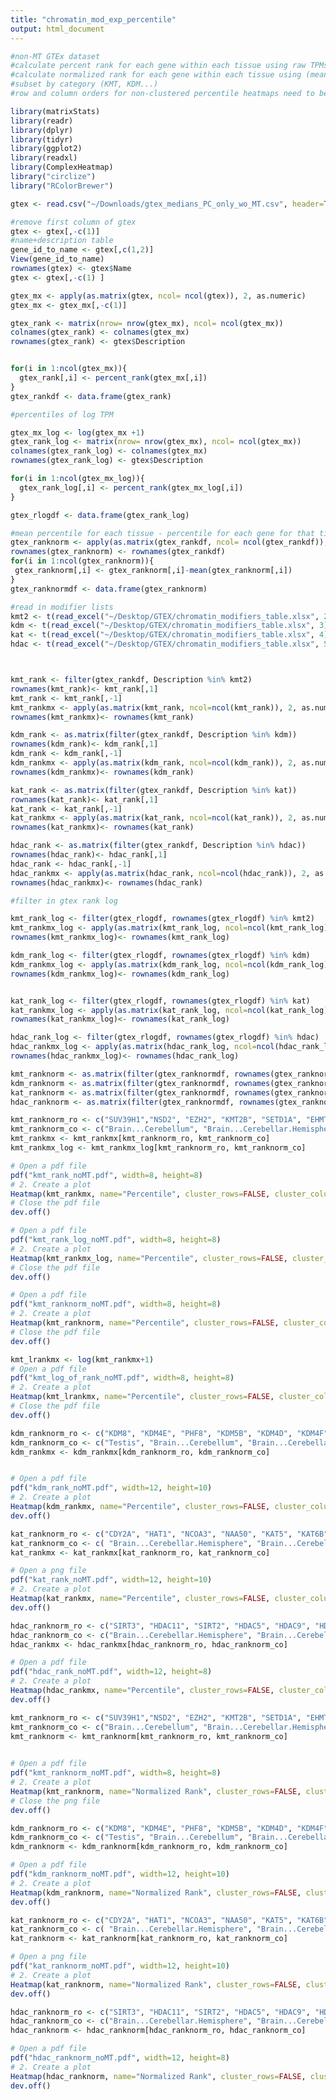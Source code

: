 ```yaml
---
title: "chromatin_mod_exp_percentile"
output: html_document
---
```


```r
#non-MT GTEx dataset
#calculate percent rank for each gene within each tissue using raw TPMs and ln(TPM+1), with 1 denoting the highest expressed gene in that tissue. No difference, ln heatmap is just lighter
#calculate normalized rank for each gene within each tissue using (mean percentile for each tissue - percentile for each gene for that tissue), ie normalized rank for SMYD1 in liver tissue is (mean percentile of all genes in liver - percentile rank of SMYD1 for liver)
#subset by category (KMT, KDM...)
#row and column orders for non-clustered percentile heatmaps need to be changed since list of modifiers has been revised

```
```r
library(matrixStats)
library(readr)
library(dplyr)
library(tidyr)
library(ggplot2)
library(readxl)
library(ComplexHeatmap)
library("circlize")
library("RColorBrewer")
```
```r
gtex <- read.csv("~/Downloads/gtex_medians_PC_only_wo_MT.csv", header=TRUE)
```
```r
#remove first column of gtex
gtex <- gtex[,-c(1)]
#name+description table
gene_id_to_name <- gtex[,c(1,2)]
View(gene_id_to_name)
rownames(gtex) <- gtex$Name
gtex <- gtex[,-c(1) ]
```
```r

gtex_mx <- apply(as.matrix(gtex, ncol= ncol(gtex)), 2, as.numeric)
gtex_mx <- gtex_mx[,-c(1)]

gtex_rank <- matrix(nrow= nrow(gtex_mx), ncol= ncol(gtex_mx))
colnames(gtex_rank) <- colnames(gtex_mx)
rownames(gtex_rank) <- gtex$Description


for(i in 1:ncol(gtex_mx)){
  gtex_rank[,i] <- percent_rank(gtex_mx[,i])
}
gtex_rankdf <- data.frame(gtex_rank)

#percentiles of log TPM

gtex_mx_log <- log(gtex_mx +1)
gtex_rank_log <- matrix(nrow= nrow(gtex_mx), ncol= ncol(gtex_mx))
colnames(gtex_rank_log) <- colnames(gtex_mx)
rownames(gtex_rank_log) <- gtex$Description

for(i in 1:ncol(gtex_mx_log)){
  gtex_rank_log[,i] <- percent_rank(gtex_mx_log[,i])
}

gtex_rlogdf <- data.frame(gtex_rank_log)

```
```r
#mean percentile for each tissue - percentile for each gene for that tissue
gtex_ranknorm <- apply(as.matrix(gtex_rankdf, ncol= ncol(gtex_rankdf)), 2, as.numeric)
rownames(gtex_ranknorm) <- rownames(gtex_rankdf)
for(i in 1:ncol(gtex_ranknorm)){
 gtex_ranknorm[,i] <- gtex_ranknorm[,i]-mean(gtex_ranknorm[,i])
}
gtex_ranknormdf <- data.frame(gtex_ranknorm)

```
```r
#read in modifier lists
kmt2 <- t(read_excel("~/Desktop/GTEX/chromatin_modifiers_table.xlsx", 2))
kdm <- t(read_excel("~/Desktop/GTEX/chromatin_modifiers_table.xlsx", 3))
kat <- t(read_excel("~/Desktop/GTEX/chromatin_modifiers_table.xlsx", 4))
hdac <- t(read_excel("~/Desktop/GTEX/chromatin_modifiers_table.xlsx", 5))



kmt_rank <- filter(gtex_rankdf, Description %in% kmt2)
rownames(kmt_rank)<- kmt_rank[,1]
kmt_rank <- kmt_rank[,-1]
kmt_rankmx <- apply(as.matrix(kmt_rank, ncol=ncol(kmt_rank)), 2, as.numeric)
rownames(kmt_rankmx)<- rownames(kmt_rank)

kdm_rank <- as.matrix(filter(gtex_rankdf, Description %in% kdm))
rownames(kdm_rank)<- kdm_rank[,1]
kdm_rank <- kdm_rank[,-1]
kdm_rankmx <- apply(as.matrix(kdm_rank, ncol=ncol(kdm_rank)), 2, as.numeric)
rownames(kdm_rankmx)<- rownames(kdm_rank)

kat_rank <- as.matrix(filter(gtex_rankdf, Description %in% kat))
rownames(kat_rank)<- kat_rank[,1]
kat_rank <- kat_rank[,-1]
kat_rankmx <- apply(as.matrix(kat_rank, ncol=ncol(kat_rank)), 2, as.numeric)
rownames(kat_rankmx)<- rownames(kat_rank)

hdac_rank <- as.matrix(filter(gtex_rankdf, Description %in% hdac))
rownames(hdac_rank)<- hdac_rank[,1]
hdac_rank <- hdac_rank[,-1]
hdac_rankmx <- apply(as.matrix(hdac_rank, ncol=ncol(hdac_rank)), 2, as.numeric)
rownames(hdac_rankmx)<- rownames(hdac_rank)

#filter in gtex rank log

kmt_rank_log <- filter(gtex_rlogdf, rownames(gtex_rlogdf) %in% kmt2)
kmt_rankmx_log <- apply(as.matrix(kmt_rank_log, ncol=ncol(kmt_rank_log)), 2, as.numeric)
rownames(kmt_rankmx_log)<- rownames(kmt_rank_log)

kdm_rank_log <- filter(gtex_rlogdf, rownames(gtex_rlogdf) %in% kdm)
kdm_rankmx_log <- apply(as.matrix(kdm_rank_log, ncol=ncol(kdm_rank_log)), 2, as.numeric)
rownames(kdm_rankmx_log)<- rownames(kdm_rank_log)


kat_rank_log <- filter(gtex_rlogdf, rownames(gtex_rlogdf) %in% kat)
kat_rankmx_log <- apply(as.matrix(kat_rank_log, ncol=ncol(kat_rank_log)), 2, as.numeric)
rownames(kat_rankmx_log)<- rownames(kat_rank_log)

hdac_rank_log <- filter(gtex_rlogdf, rownames(gtex_rlogdf) %in% hdac)
hdac_rankmx_log <- apply(as.matrix(hdac_rank_log, ncol=ncol(hdac_rank_log)), 2, as.numeric)
rownames(hdac_rankmx_log)<- rownames(hdac_rank_log)


```
```r
kmt_ranknorm <- as.matrix(filter(gtex_ranknormdf, rownames(gtex_ranknormdf) %in% kmt2))
kdm_ranknorm <- as.matrix(filter(gtex_ranknormdf, rownames(gtex_ranknormdf) %in% kdm))
kat_ranknorm <- as.matrix(filter(gtex_ranknormdf, rownames(gtex_ranknormdf) %in% kat))
hdac_ranknorm <- as.matrix(filter(gtex_ranknormdf, rownames(gtex_ranknormdf) %in% hdac))

```
```r
kmt_ranknorm_ro <- c("SUV39H1","NSD2", "EZH2", "KMT2B", "SETD1A", "EHMT1", "SETDB1", "SETDB2", "SUV39H2", "DOT1L", "PRDM9", "PRDM7", "KMT2D", "KMT2C", "SETD2", "NSD1", "SETD5", "SETD6", "KMT5B", "KMT5C", "EHMT2", "SMYD3", "EZH1", "NSD3", "KMT2A", "ASH1L", "PRDM2", "SETD7", "SETD1B", "KMT5A", "PRDM8", "SETMAR", "N6AMT1", "PRDM16", "PRDM6", "MECOM", "SMYD1", "SMYD2")
kmt_ranknorm_co <- c("Brain...Cerebellum", "Brain...Cerebellar.Hemisphere", "Testis", "Cells...EBV.transformed.lymphocytes", "Thyroid", "Uterus", "Prostate", "Cervix...Endocervix", "Fallopian.Tube", "Cervix...Ectocervix", "Bladder", "Colon...Sigmoid", "Esophagus...Gastroesophageal.Junction", "Esophagus...Muscularis", "Nerve...Tibial", "Ovary", "Artery...Tibial", "Artery...Coronary", "Artery...Aorta", "Spleen", "Small.Intestine...Terminal.Ileum", "Colon...Transverse", "Lung", "Skin...Not.Sun.Exposed..Suprapubic.", "Skin...Sun.Exposed..Lower.leg.", "Vagina", "Minor.Salivary.Gland", "Pituitary", "Adrenal.Gland", "Stomach", "Kidney...Medulla", "Kidney...Cortex", "Breast...Mammary.Tissue", "Adipose...Subcutaneous", "Adipose...Visceral..Omentum.", "Brain...Cortex", "Brain...Frontal.Cortex..BA9.", "Brain...Hypothalamus", "Brain...Hippocampus", "Brain...Amygdala", "Brain...Anterior.cingulate.cortex..BA24.", "Brain...Nucleus.accumbens..basal.ganglia.", "Brain...Caudate..basal.ganglia.", "Brain...Putamen..basal.ganglia.", "Cells...Cultured.fibroblasts", "Brain...Substantia.nigra", "Brain...Spinal.cord..cervical.c.1.", "Esophagus...Mucosa", "Heart...Atrial.Appendage", "Heart...Left.Ventricle", "Muscle...Skeletal", "Liver", "Pancreas", "Whole.Blood")
kmt_rankmx <- kmt_rankmx[kmt_ranknorm_ro, kmt_ranknorm_co]
kmt_rankmx_log <- kmt_rankmx_log[kmt_ranknorm_ro, kmt_ranknorm_co]

# Open a pdf file
pdf("kmt_rank_noMT.pdf", width=8, height=8) 
# 2. Create a plot
Heatmap(kmt_rankmx, name="Percentile", cluster_rows=FALSE, cluster_columns= FALSE, column_names_gp = grid::gpar(fontsize = 9), row_names_gp = grid::gpar(fontsize = 7), width = unit(12, "cm"), height = unit(8, "cm"), col = colorRamp2(c(0, 0.5, 0.75, 1), brewer.pal(n=4, name="Reds")))
# Close the pdf file
dev.off()

# Open a pdf file
pdf("kmt_rank_log_noMT.pdf", width=8, height=8) 
# 2. Create a plot
Heatmap(kmt_rankmx_log, name="Percentile", cluster_rows=FALSE, cluster_columns= FALSE, column_names_gp = grid::gpar(fontsize = 9), row_names_gp = grid::gpar(fontsize = 7), width = unit(12, "cm"), height = unit(8, "cm"), col = colorRamp2(c(0, 0.5, 0.75, 1), brewer.pal(n=4, name="Reds")))
# Close the pdf file
dev.off()

# Open a pdf file
pdf("kmt_ranknorm_noMT.pdf", width=8, height=8) 
# 2. Create a plot
Heatmap(kmt_ranknorm, name="Percentile", cluster_rows=FALSE, cluster_columns= FALSE, column_names_gp = grid::gpar(fontsize = 9), row_names_gp = grid::gpar(fontsize = 7), width = unit(12, "cm"), height = unit(8, "cm"), col = colorRamp2(c(0, 0.5, 0.75, 1), brewer.pal(n=4, name="Reds")))
# Close the pdf file
dev.off()
```
```r
kmt_lrankmx <- log(kmt_rankmx+1)
# Open a pdf file
pdf("kmt_log_of_rank_noMT.pdf", width=8, height=8) 
# 2. Create a plot
Heatmap(kmt_lrankmx, name="Percentile", cluster_rows=FALSE, cluster_columns= FALSE, column_names_gp = grid::gpar(fontsize = 9), row_names_gp = grid::gpar(fontsize = 7), width = unit(12, "cm"), height = unit(8, "cm"), col = colorRamp2(c(0, 0.5, 0.75, 1), brewer.pal(n=4, name="Reds")))
# Close the pdf file
dev.off()

```
```r
kdm_ranknorm_ro <- c("KDM8", "KDM4E", "PHF8", "KDM5B", "KDM4D", "KDM4F", "KDM1A", "RIOX1", "KDM1B", "RIOX2", "KDM3B", "PHF2", "RSBN1", "KDM5C", "KDM6B", "KDM2A", "KDM6A", "KDM4B", "KDM2B", "JMJD1C", "KDM4C", "KDM4A", "HR", "JMJD6", "KDM3A", "KDM5A", "KDM7A", "KDM5D", "UTY")
kdm_ranknorm_co <- c("Testis", "Brain...Cerebellum", "Brain...Cerebellar.Hemisphere", "Thyroid", "Skin...Sun.Exposed..Lower.leg.", "Skin...Not.Sun.Exposed..Suprapubic.", "Cells...EBV.transformed.lymphocytes", "Ovary", "Cervix...Endocervix", "Cervix...Ectocervix", "Uterus", "Fallopian.Tube", "Vagina", "Small.Intestine...Terminal.Ileum", "Spleen", "Bladder", "Colon...Transverse", "Lung", "Colon...Sigmoid", "Esophagus...Gastroesophageal.Junction", "Esophagus...Muscularis", "Nerve...Tibial", "Minor.Salivary.Gland", "Breast...Mammary.Tissue", "Adipose...Subcutaneous", "Prostate", "Pituitary", "Adrenal.Gland", "Liver", "Stomach", "Adipose...Visceral..Omentum.", "Kidney...Medulla", "Kidney...Cortex", "Esophagus...Mucosa", "Cells...Cultured.fibroblasts", "Brain...Cortex", "Brain...Hypothalamus", "Brain...Frontal.Cortex..BA9.", "Brain...Anterior.cingulate.cortex..BA24.", "Brain...Caudate..basal.ganglia.", "Brain...Nucleus.accumbens..basal.ganglia.", "Brain...Hippocampus", "Brain...Putamen..basal.ganglia.", "Brain...Amygdala", "Brain...Substantia.nigra", "Brain...Spinal.cord..cervical.c.1.", "Artery...Tibial", "Artery...Coronary", "Artery...Aorta", "Muscle...Skeletal", "Heart...Atrial.Appendage", "Heart...Left.Ventricle",  "Whole.Blood", "Pancreas")
kdm_rankmx <- kdm_rankmx[kdm_ranknorm_ro, kdm_ranknorm_co]


# Open a pdf file
pdf("kdm_rank_noMT.pdf", width=12, height=10) 
# 2. Create a plot
Heatmap(kdm_rankmx, name="Percentile", cluster_rows=FALSE, cluster_columns= FALSE, column_names_gp = grid::gpar(fontsize = 9), row_names_gp = grid::gpar(fontsize = 9), width = unit(18, "cm"), height = unit(12, "cm"), col = colorRamp2(c(0, 0.5, 0.75, 1), brewer.pal(n=4, name="Reds")))
dev.off()
```
```r
kat_ranknorm_ro <- c("CDY2A", "HAT1", "NCOA3", "NAA50", "KAT5", "KAT6B", "CLOCK", "KAT7", "NCOA2", "MCM3AP", "TAF1", "CREBBP", "EP300", "KAT6A", "GTF3C4", "NAT10", "KAT8", "KAT2A", "KAT14", "NCOA1", "ATF2", "NAA60", "NAA10", "CDY1", "KAT2B")
kat_ranknorm_co <- c( "Brain...Cerebellar.Hemisphere", "Brain...Cerebellum", "Uterus", "Cervix...Endocervix", "Thyroid", "Cervix...Ectocervix", "Fallopian.Tube", "Bladder", "Nerve...Tibial", "Ovary", "Testis", "Cells...EBV.transformed.lymphocytes", "Brain...Cortex", "Brain...Hypothalamus", "Brain...Frontal.Cortex..BA9.", "Brain...Anterior.cingulate.cortex..BA24.", "Brain...Hippocampus", "Brain...Caudate..basal.ganglia.", "Brain...Nucleus.accumbens..basal.ganglia.", "Brain...Putamen..basal.ganglia.", "Brain...Amygdala", "Brain...Substantia.nigra", "Brain...Spinal.cord..cervical.c.1.", "Prostate", "Small.Intestine...Terminal.Ileum", "Colon...Transverse", "Esophagus...Gastroesophageal.Junction", "Esophagus...Muscularis", "Colon...Sigmoid", "Breast...Mammary.Tissue", "Adipose...Subcutaneous", "Lung", "Adipose...Visceral..Omentum.", "Vagina", "Minor.Salivary.Gland", "Skin...Sun.Exposed..Lower.leg.", "Skin...Not.Sun.Exposed..Suprapubic.", "Artery...Tibial", "Artery...Coronary", "Artery...Aorta", "Spleen", "Adrenal.Gland", "Pituitary", "Stomach", "Kidney...Medulla", "Kidney...Cortex", "Esophagus...Mucosa", "Heart...Atrial.Appendage",  "Heart...Left.Ventricle", "Cells...Cultured.fibroblasts", "Muscle...Skeletal", "Liver", "Whole.Blood", "Pancreas")
kat_rankmx <- kat_rankmx[kat_ranknorm_ro, kat_ranknorm_co]

# Open a png file
pdf("kat_rank_noMT.pdf", width=12, height=10) 
# 2. Create a plot
Heatmap(kat_rankmx, name="Percentile", cluster_rows=FALSE, cluster_columns= FALSE, column_names_gp = grid::gpar(fontsize = 9), row_names_gp = grid::gpar(fontsize = 9), width = unit(18, "cm"), height = unit(10, "cm"), col = colorRamp2(c(0, 0.5, 0.75, 1), brewer.pal(n=4, name="Reds")))
dev.off()
```
```r
hdac_ranknorm_ro <- c("SIRT3", "HDAC11", "SIRT2", "HDAC5", "HDAC9", "HDAC4", "HDAC2", "SIRT1", "HDAC6", "HDAC8", "SIRT7", "HDAC3", "HDAC10", "SIRT6", "HDAC7", "HDAC1")
hdac_ranknorm_co <- c("Brain...Cerebellar.Hemisphere", "Brain...Cerebellum", "Testis", "Pituitary", "Prostate", "Thyroid", "Spleen", "Small.Intestine...Terminal.Ileum", "Colon...Transverse", "Adrenal.Gland", "Cervix...Endocervix", "Cervix...Ectocervix", "Fallopian.Tube", "Bladder", "Ovary", "Kidney...Medulla", "Kidney...Cortex", "Vagina", "Stomach", "Minor.Salivary.Gland", "Lung", "Uterus", "Esophagus...Muscularis", "Esophagus...Gastroesophageal.Junction", "Nerve...Tibial", "Breast...Mammary.Tissue", "Adipose...Subcutaneous", "Artery...Coronary", "Adipose...Visceral..Omentum.", "Artery...Aorta", "Artery...Tibial", "Cells...Cultured.fibroblasts", "Cells...EBV.transformed.lymphocytes", "Skin...Sun.Exposed..Lower.leg.", "Skin...Not.Sun.Exposed..Suprapubic.", "Esophagus...Mucosa", "Brain...Hypothalamus", "Brain...Cortex", "Brain...Anterior.cingulate.cortex..BA24.", "Brain...Frontal.Cortex..BA9.", "Brain...Hippocampus", "Brain...Amygdala", "Brain...Substantia.nigra", "Brain...Putamen..basal.ganglia.", "Brain...Caudate..basal.ganglia.", "Brain...Nucleus.accumbens..basal.ganglia.", "Brain...Spinal.cord..cervical.c.1.", "Colon...Sigmoid", "Muscle...Skeletal", "Heart...Left.Ventricle", "Heart...Atrial.Appendage", "Liver", "Whole.Blood", "Pancreas")
hdac_rankmx <- hdac_rankmx[hdac_ranknorm_ro, hdac_ranknorm_co]

# Open a pdf file
pdf("hdac_rank_noMT.pdf", width=12, height=8) 
# 2. Create a plot
Heatmap(hdac_rankmx, name="Percentile", cluster_rows=FALSE, cluster_columns= FALSE, column_names_gp = grid::gpar(fontsize = 9), row_names_gp = grid::gpar(fontsize = 9), width = unit(20, "cm"), height = unit(8, "cm"), col = colorRamp2(c(0, 0.5, 0.75, 1), brewer.pal(n=4, name="Reds")))
dev.off()
```
```r
kmt_ranknorm_ro <- c("SUV39H1","NSD2", "EZH2", "KMT2B", "SETD1A", "EHMT1", "SETDB1", "SETDB2", "SUV39H2", "DOT1L", "PRDM9", "PRDM7", "KMT2D", "KMT2C", "SETD2", "NSD1", "SETD5", "SETD6", "KMT5B", "KMT5C", "EHMT2", "SMYD3", "EZH1", "NSD3", "KMT2A", "ASH1L", "PRDM2", "SETD7", "SETD1B", "KMT5A", "PRDM8", "SETMAR", "N6AMT1", "PRDM16", "PRDM6", "MECOM", "SMYD1", "SMYD2")
kmt_ranknorm_co <- c("Brain...Cerebellum", "Brain...Cerebellar.Hemisphere", "Testis", "Cells...EBV.transformed.lymphocytes", "Thyroid", "Uterus", "Prostate", "Cervix...Endocervix", "Fallopian.Tube", "Cervix...Ectocervix", "Bladder", "Colon...Sigmoid", "Esophagus...Gastroesophageal.Junction", "Esophagus...Muscularis", "Nerve...Tibial", "Ovary", "Artery...Tibial", "Artery...Coronary", "Artery...Aorta", "Spleen", "Small.Intestine...Terminal.Ileum", "Colon...Transverse", "Lung", "Skin...Not.Sun.Exposed..Suprapubic.", "Skin...Sun.Exposed..Lower.leg.", "Vagina", "Minor.Salivary.Gland", "Pituitary", "Adrenal.Gland", "Stomach", "Kidney...Medulla", "Kidney...Cortex", "Breast...Mammary.Tissue", "Adipose...Subcutaneous", "Adipose...Visceral..Omentum.", "Brain...Cortex", "Brain...Frontal.Cortex..BA9.", "Brain...Hypothalamus", "Brain...Hippocampus", "Brain...Amygdala", "Brain...Anterior.cingulate.cortex..BA24.", "Brain...Nucleus.accumbens..basal.ganglia.", "Brain...Caudate..basal.ganglia.", "Brain...Putamen..basal.ganglia.", "Cells...Cultured.fibroblasts", "Brain...Substantia.nigra", "Brain...Spinal.cord..cervical.c.1.", "Esophagus...Mucosa", "Heart...Atrial.Appendage", "Heart...Left.Ventricle", "Muscle...Skeletal", "Liver", "Pancreas", "Whole.Blood")
kmt_ranknorm <- kmt_ranknorm[kmt_ranknorm_ro, kmt_ranknorm_co]

 
# Open a pdf file
pdf("kmt_ranknorm_noMT.pdf", width=8, height=8) 
# 2. Create a plot
Heatmap(kmt_ranknorm, name="Normalized Rank", cluster_rows=FALSE, cluster_columns= FALSE, column_names_gp = grid::gpar(fontsize = 9), row_names_gp = grid::gpar(fontsize = 7), width = unit(12, "cm"), height = unit(8, "cm"), col = colorRamp2(c(0.8, 0.5, 0, -0.5, -0.8), brewer.pal(n=5, name="RdBu")))
# Close the png file
dev.off()
```
```r
kdm_ranknorm_ro <- c("KDM8", "KDM4E", "PHF8", "KDM5B", "KDM4D", "KDM4F", "KDM1A", "RIOX1", "KDM1B", "RIOX2", "KDM3B", "PHF2", "RSBN1", "KDM5C", "KDM6B", "KDM2A", "KDM6A", "KDM4B", "KDM2B", "JMJD1C", "KDM4C", "KDM4A", "HR", "JMJD6", "KDM3A", "KDM5A", "KDM7A", "KDM5D", "UTY")
kdm_ranknorm_co <- c("Testis", "Brain...Cerebellum", "Brain...Cerebellar.Hemisphere", "Thyroid", "Skin...Sun.Exposed..Lower.leg.", "Skin...Not.Sun.Exposed..Suprapubic.", "Cells...EBV.transformed.lymphocytes", "Ovary", "Cervix...Endocervix", "Cervix...Ectocervix", "Uterus", "Fallopian.Tube", "Vagina", "Small.Intestine...Terminal.Ileum", "Spleen", "Bladder", "Colon...Transverse", "Lung", "Colon...Sigmoid", "Esophagus...Gastroesophageal.Junction", "Esophagus...Muscularis", "Nerve...Tibial", "Minor.Salivary.Gland", "Breast...Mammary.Tissue", "Adipose...Subcutaneous", "Prostate", "Pituitary", "Adrenal.Gland", "Liver", "Stomach", "Adipose...Visceral..Omentum.", "Kidney...Medulla", "Kidney...Cortex", "Esophagus...Mucosa", "Cells...Cultured.fibroblasts", "Brain...Cortex", "Brain...Hypothalamus", "Brain...Frontal.Cortex..BA9.", "Brain...Anterior.cingulate.cortex..BA24.", "Brain...Caudate..basal.ganglia.", "Brain...Nucleus.accumbens..basal.ganglia.", "Brain...Hippocampus", "Brain...Putamen..basal.ganglia.", "Brain...Amygdala", "Brain...Substantia.nigra", "Brain...Spinal.cord..cervical.c.1.", "Artery...Tibial", "Artery...Coronary", "Artery...Aorta", "Muscle...Skeletal", "Heart...Atrial.Appendage", "Heart...Left.Ventricle",  "Whole.Blood", "Pancreas")
kdm_ranknorm <- kdm_ranknorm[kdm_ranknorm_ro, kdm_ranknorm_co]

# Open a pdf file
pdf("kdm_ranknorm_noMT.pdf", width=12, height=10) 
# 2. Create a plot
Heatmap(kdm_ranknorm, name="Normalized Rank", cluster_rows=FALSE, cluster_columns= FALSE, column_names_gp = grid::gpar(fontsize = 9), row_names_gp = grid::gpar(fontsize = 9), width = unit(18, "cm"), height = unit(12, "cm"), col = colorRamp2(c(0.8, 0.5, 0, -0.5, -0.8), brewer.pal(n=5, name="RdBu")))
dev.off()
```
```r
kat_ranknorm_ro <- c("CDY2A", "HAT1", "NCOA3", "NAA50", "KAT5", "KAT6B", "CLOCK", "KAT7", "NCOA2", "MCM3AP", "TAF1", "CREBBP", "EP300", "KAT6A", "GTF3C4", "NAT10", "KAT8", "KAT2A", "KAT14", "NCOA1", "ATF2", "NAA60", "NAA10", "CDY1", "KAT2B")
kat_ranknorm_co <- c( "Brain...Cerebellar.Hemisphere", "Brain...Cerebellum", "Uterus", "Cervix...Endocervix", "Thyroid", "Cervix...Ectocervix", "Fallopian.Tube", "Bladder", "Nerve...Tibial", "Ovary", "Testis", "Cells...EBV.transformed.lymphocytes", "Brain...Cortex", "Brain...Hypothalamus", "Brain...Frontal.Cortex..BA9.", "Brain...Anterior.cingulate.cortex..BA24.", "Brain...Hippocampus", "Brain...Caudate..basal.ganglia.", "Brain...Nucleus.accumbens..basal.ganglia.", "Brain...Putamen..basal.ganglia.", "Brain...Amygdala", "Brain...Substantia.nigra", "Brain...Spinal.cord..cervical.c.1.", "Prostate", "Small.Intestine...Terminal.Ileum", "Colon...Transverse", "Esophagus...Gastroesophageal.Junction", "Esophagus...Muscularis", "Colon...Sigmoid", "Breast...Mammary.Tissue", "Adipose...Subcutaneous", "Lung", "Adipose...Visceral..Omentum.", "Vagina", "Minor.Salivary.Gland", "Skin...Sun.Exposed..Lower.leg.", "Skin...Not.Sun.Exposed..Suprapubic.", "Artery...Tibial", "Artery...Coronary", "Artery...Aorta", "Spleen", "Adrenal.Gland", "Pituitary", "Stomach", "Kidney...Medulla", "Kidney...Cortex", "Esophagus...Mucosa", "Heart...Atrial.Appendage",  "Heart...Left.Ventricle", "Cells...Cultured.fibroblasts", "Muscle...Skeletal", "Liver", "Whole.Blood", "Pancreas")
kat_ranknorm <- kat_ranknorm[kat_ranknorm_ro, kat_ranknorm_co]

# Open a png file
pdf("kat_ranknorm_noMT.pdf", width=12, height=10) 
# 2. Create a plot
Heatmap(kat_ranknorm, name="Normalized Rank", cluster_rows=FALSE, cluster_columns= FALSE, column_names_gp = grid::gpar(fontsize = 9), row_names_gp = grid::gpar(fontsize = 9), width = unit(18, "cm"), height = unit(10, "cm"), col = colorRamp2(c(0.8, 0.5, 0, -0.5, -0.8), brewer.pal(n=5, name="RdBu")))
dev.off()
```
```r
hdac_ranknorm_ro <- c("SIRT3", "HDAC11", "SIRT2", "HDAC5", "HDAC9", "HDAC4", "HDAC2", "SIRT1", "HDAC6", "HDAC8", "SIRT7", "HDAC3", "HDAC10", "SIRT6", "HDAC7", "HDAC1")
hdac_ranknorm_co <- c("Brain...Cerebellar.Hemisphere", "Brain...Cerebellum", "Testis", "Pituitary", "Prostate", "Thyroid", "Spleen", "Small.Intestine...Terminal.Ileum", "Colon...Transverse", "Adrenal.Gland", "Cervix...Endocervix", "Cervix...Ectocervix", "Fallopian.Tube", "Bladder", "Ovary", "Kidney...Medulla", "Kidney...Cortex", "Vagina", "Stomach", "Minor.Salivary.Gland", "Lung", "Uterus", "Esophagus...Muscularis", "Esophagus...Gastroesophageal.Junction", "Nerve...Tibial", "Breast...Mammary.Tissue", "Adipose...Subcutaneous", "Artery...Coronary", "Adipose...Visceral..Omentum.", "Artery...Aorta", "Artery...Tibial", "Cells...Cultured.fibroblasts", "Cells...EBV.transformed.lymphocytes", "Skin...Sun.Exposed..Lower.leg.", "Skin...Not.Sun.Exposed..Suprapubic.", "Esophagus...Mucosa", "Brain...Hypothalamus", "Brain...Cortex", "Brain...Anterior.cingulate.cortex..BA24.", "Brain...Frontal.Cortex..BA9.", "Brain...Hippocampus", "Brain...Amygdala", "Brain...Substantia.nigra", "Brain...Putamen..basal.ganglia.", "Brain...Caudate..basal.ganglia.", "Brain...Nucleus.accumbens..basal.ganglia.", "Brain...Spinal.cord..cervical.c.1.", "Colon...Sigmoid", "Muscle...Skeletal", "Heart...Left.Ventricle", "Heart...Atrial.Appendage", "Liver", "Whole.Blood", "Pancreas")
hdac_ranknorm <- hdac_ranknorm[hdac_ranknorm_ro, hdac_ranknorm_co]

# Open a pdf file
pdf("hdac_ranknorm_noMT.pdf", width=12, height=8) 
# 2. Create a plot
Heatmap(hdac_ranknorm, name="Normalized Rank", cluster_rows=FALSE, cluster_columns= FALSE, column_names_gp = grid::gpar(fontsize = 9), row_names_gp = grid::gpar(fontsize = 9), width = unit(20, "cm"), height = unit(8, "cm"), col = colorRamp2(c(0.8, 0.5, 0, -0.5, -0.8), brewer.pal(n=5, name="RdBu")))
dev.off()
```
